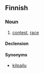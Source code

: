 ==Finnish==

===Noun===
{{infl|fi|noun}}

# [[contest]], [[race]]

====Declension====
{{fi-decl-kala|kil|p|v}}

====Synonyms====
* [[kilpailu]]